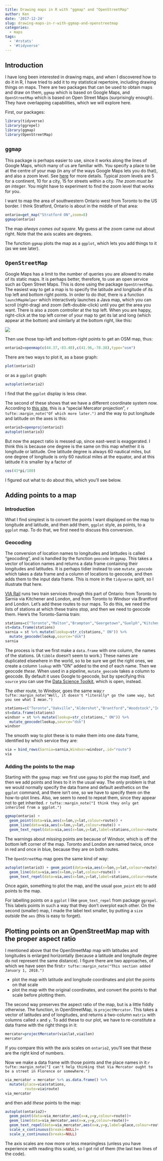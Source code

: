 ```yaml
---
title: Drawing maps in R with "ggmap" and "OpenStreetMap"
author: Ken
date: '2017-12-24' 
slug: drawing-maps-in-r-with-ggmap-and-openstreetmap
categories:
  - maps
tags:
  - '#rstats'
  - '#tidyverse'
---
```


## Introduction

I have long been interested in drawing maps, and when I discovered how to do it in R, I have tried to add it to my statistical repertoire, including drawing things on maps. There are two packages that can be used to obtain maps and draw on them, `ggmap` which is based on Google Maps, and `OpenStreetMap` which is based on Open Street Maps (surprisingly enough). They have overlapping capabilities, which we will explore here.

First, our packages:

```r
library(tidyverse)
library(ggrepel)
library(ggmap)
library(OpenStreetMap)
```

## `ggmap`

This package is perhaps easier to use, since it works along the lines of Google Maps, which many of us are familiar with. You specify a place to be at the centre of your map (in any of the ways Google Maps lets you do that), and also a zoom level. See [here](https://developers.google.com/maps/documentation/static-maps/intro) for more details. Typical zoom levels are 5 for a continent, 10 for a city, 15 for streets within a city. *The zoom must be an integer*. You might have to experiment to find the zoom level that works for you.

I want to map the area of southwestern Ontario west from Toronto to the US border. I think Stratford, Ontario is about in the middle of that area:

```r
ontario=get_map("Stratford ON",zoom=8)
ggmap(ontario)
```

The map *always comes out square*. My guess at the zoom came out about right. Note that the axis scales are degrees.

The function `ggmap` plots the map as a `ggplot`, which lets you add things to it (as we see later).

## `OpenStreetMap`

Google Maps has a limit to the number of queries you are allowed to make of its static maps. It is perhaps better, therefore, to use an open service such as Open Street Maps. This is done using the package `OpenStreetMap`. The easiest way to get a map is to specify the latitude and longitude of its top left and bottom right points. In order to do *that*, there is a function `launchMapHelper` which interactively launches a Java map, which you can scroll (right-drag) and zoom (left-double-click) until you get the area you want. There is also a zoom controller at the top left. When you are happy, right-click at the top left corner of your map to get its lat and long (which appear at the bottom) and similarly at the bottom right, like this:

![](/Screenshot_Ontario.png)

Then use those top-left and bottom-right points to get an OSM map, thus:

```r
ontario2=openmap(c(44.37,-83.40),c(41.96,-78.38),type="osm")
```

There are two ways to plot it, as a base graph:

```r
plot(ontario2)
```

or as a `ggplot` graph:

```r
autoplot(ontario2)
```

I find that the `ggplot` display is less clear.

The second of these shows that we have a different coordinate system now. According to 
[this site](http://blog.fellstat.com/?cat=15), this is a "special Mercator projection",
`r tufte::margin_note("Of which more later.")` and the way to put longitude and latitude on the axes is this:

```r
ontario3=openproj(ontario2)
autoplot(ontario3)
```

But now the aspect ratio is messed up, since east-west is exaggerated. I think this is because one degree is the same on this map whether it is longitude or latitude. One latitude degree is always 60 nautical miles, but one degree of longitude is only 60 nautical miles at the equator, and at this latitude it is smaller by a factor of

```r
cos(43*pi/180)
```

I figured out what to do about this, which you'll see below.

## Adding points to a map

### Introduction

What I find simplest is to convert the points I want displayed on the map to longitude and latitude, and then add them, `ggplot` style, as points, to a `ggplot` map. To do that, we first need to discuss this conversion.

### Geocoding

The conversion of location names to longitudes and latitudes is called "geocoding", and is handled by the function `geocode` in `ggmap`. This takes a vector of location names and returns a data frame containing their longitudes and latitudes. It is perhaps tidier instead to use `mutate_geocode` which takes a data frame and a column of locations to geocode, and then adds them to the input data frame. This is more in the `tidyverse` spirit, so I illustrate that here.

[VIA Rail](http://www.viarail.ca/en/plan-your-trip/customize-your-train-schedule) runs two train services through this part of Ontario: from Toronto to Sarnia via Kitchener and London, and from Toronto to Windsor via Brantford and London. Let's add these routes to our maps. To do this, we need the lists of stations at which these trains stop, and then we need to geocode them. Here's the Toronto-Sarnia train:

```r
stations=c("Toronto","Malton","Brampton","Georgetown","Guelph","Kitchener","Stratford","St Mary's","London","Strathroy","Wyoming","Sarnia")
st=data.frame(stations)
sarnia = st %>% mutate(lookup=str_c(stations," ON")) %>% 
  mutate_geocode(lookup,source="dsk")
sarnia
```

The process is that we first make a `data.frame` with one column, the names of the stations. (A `tibble` doesn't seem to work.) These names are duplicated elsewhere in the world, so to be sure we get the right ones, we create a column `lookup`  with "ON" added to the end of each name. Then we geocode *these*. When used in a pipeline, `mutate_geocode` takes a column to geocode. By default it uses Google to geocode, but by specifying this `source` you can use the [Data Science Toolkit](http://www.datasciencetoolkit.org/), which is open, instead. 

The other route, to Windsor, goes the same way:`r tufte::margin_note("Well, it doesn't *literally* go the same way, but you see what I mean.")` 

```r
stations=c("Toronto","Oakville","Aldershot","Brantford","Woodstock","Ingersoll","London","Glencoe","Chatham","Windsor")
st=data.frame(stations)
windsor = st %>% mutate(lookup=str_c(stations," ON")) %>% 
  mutate_geocode(lookup,source="dsk")
windsor
```

The smooth way to plot these is to make them into one data frame, identified by which service they are:

```r
via = bind_rows(Sarnia=sarnia,Windsor=windsor,.id="route")
via
```


### Adding the points to the map

Starting with the `ggmap` map: we first use `ggmap` to plot the map itself, and then we add points and lines to it in the usual way. The only problem is that we would normally specify the data frame and default aesthetics on the `ggplot` command, and there isn't one, so we have to specify them on the how-to-plot lines. Also, we seem to need to repeat them, since they appear not to get inherited. 
`r tufte::margin_note("I think they only get inherited from a ggplot.")`

```r
ggmap(ontario) +
  geom_point(data=via,aes(x=lon,y=lat,colour=route)) +
  geom_line(data=via,aes(x=lon,y=lat,colour=route)) +
  geom_text_repel(data=via,aes(x=lon,y=lat,label=stations,colour=route))
```

The warnings about missing points are because of Windsor, which is off the bottom left corner of the map. Toronto and London are named twice, once in red and once in blue, because they are on both routes.

The `OpenStreetMap` map goes the same kind of way:

```r
autoplot(ontario3) + geom_point(data=via,aes(x=lon,y=lat,colour=route)) +
  geom_line(data=via,aes(x=lon,y=lat,colour=route)) +
  geom_text_repel(data=via,aes(x=lon,y=lat,label=stations,colour=route),size=2)
```

Once again, something to plot the map, and the usual `geom_point` etc to add points to the map.

For labelling points on a `ggplot` I like `geom_text_repel` from package `ggrepel`. This labels points in such a way that they don't overplot each other. On the second (smaller) map, I made the label text smaller, by putting a `size` *outside* the `aes` (this is easy to forget).

## Plotting points on an OpenStreetMap map with the proper aspect ratio

I  mentioned above that the OpenStreetMap map with latitudes and longitudes is enlarged horizontally (because a latitude and longitude degree do not represent the same distance). I figure there are two approaches, of which we have seen the first:`r tufte::margin_note("This section added January 1, 2018.")`

- plot the map with latitude and longitude coordinates and plot the points on that scale
- plot the map with the original coordinates, and convert the points to that scale before plotting them.

The second way preserves the aspect ratio of the map, but is a little fiddly otherwise. The function, in OpenStreetMap, is `projectMercator`. This takes a vector of latitudes and of longitudes, and returns a two-column `matrix` with columns called `x` and `y`. To add these to our plot, we have to re-constitute a data frame with the right things in it:

```r
mercator=projectMercator(via$lat,via$lon)
mercator
```

If you compare this with the axis scales on `ontario2`, you'll see that these are the right kind of numbers. 


Now we make a data frame with those points and the place names in it:`r tufte::margin_note("I can't help thinking that Via Mercator ought to be a street in Florence or somewhere.")`

```r
via_mercator = mercator %>% as.data.frame() %>% 
  mutate(place=via$stations,
         route=via$route)
via_mercator
```

and then add *these* points to the map:

```r
autoplot(ontario2)+
  geom_point(data=via_mercator,aes(x=x,y=y,colour=route))+
  geom_line(data=via_mercator,aes(x=x,y=y,colour=route))+
  geom_text_repel(data=via_mercator,aes(x=x,y=y,label=place,colour=route))+
  scale_x_continuous(breaks=NULL)+
  scale_y_continuous(breaks=NULL)
```

The axis scales are now more or less meaningless (unless you have experience with reading this scale), so I got rid of them (the last two lines of the code).